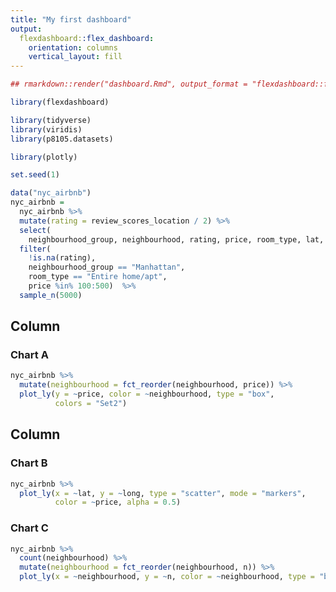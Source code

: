```yaml
---
title: "My first dashboard"
output: 
  flexdashboard::flex_dashboard:
    orientation: columns
    vertical_layout: fill
---
```


```r
## rmarkdown::render("dashboard.Rmd", output_format = "flexdashboard::flex_dashboard")

library(flexdashboard)

library(tidyverse)
library(viridis)
library(p8105.datasets)

library(plotly)
```

```r
set.seed(1)

data("nyc_airbnb")
nyc_airbnb = 
  nyc_airbnb %>% 
  mutate(rating = review_scores_location / 2) %>%
  select(
    neighbourhood_group, neighbourhood, rating, price, room_type, lat, long) %>%
  filter(
    !is.na(rating), 
    neighbourhood_group == "Manhattan",
    room_type == "Entire home/apt",
    price %in% 100:500)  %>% 
  sample_n(5000)
```


Column {data-width=650}
-----------------------------------------------------------------------

### Chart A

```r
nyc_airbnb %>% 
  mutate(neighbourhood = fct_reorder(neighbourhood, price)) %>% 
  plot_ly(y = ~price, color = ~neighbourhood, type = "box",
          colors = "Set2")
```

Column {data-width=350}
-----------------------------------------------------------------------

### Chart B

```r
nyc_airbnb %>% 
  plot_ly(x = ~lat, y = ~long, type = "scatter", mode = "markers",
          color = ~price, alpha = 0.5)
```

### Chart C

```r
nyc_airbnb %>% 
  count(neighbourhood) %>% 
  mutate(neighbourhood = fct_reorder(neighbourhood, n)) %>% 
  plot_ly(x = ~neighbourhood, y = ~n, color = ~neighbourhood, type = "bar")
```

